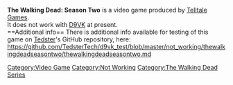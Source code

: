 <strong>The Walking Dead: Season Two</strong> is a video game produced by [[Telltale Games]].
<br />
It does not work with [[D9VK]] at present.
<br />
==Additional info==
There is additional info available for testing of this game on [[User:Tedster|Tedster]]'s GitHub repository, here:
<br />
https://github.com/TedsterTech/d9vk_test/blob/master/not_working/thewalkingdeadseasontwo/thewalkingdeadseasontwo.md

[[Category:Video Game]]
[[Category:Not Working]]
[[Category:The Walking Dead Series]]

